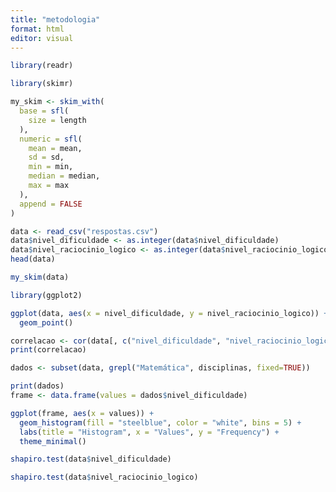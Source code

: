 ```yaml
---
title: "metodologia"
format: html
editor: visual
---
```


```r
library(readr)
```

```r
library(skimr)
```

```r
my_skim <- skim_with(
  base = sfl(
    size = length
  ),
  numeric = sfl(
    mean = mean,
    sd = sd,
    min = min,
    median = median,
    max = max
  ),
  append = FALSE
)
```

```r
data <- read_csv("respostas.csv")
data$nivel_dificuldade <- as.integer(data$nivel_dificuldade)
data$nivel_raciocinio_logico <- as.integer(data$nivel_raciocinio_logico)
head(data)
```

```r
my_skim(data)
```

```r
library(ggplot2)
```

```r
ggplot(data, aes(x = nivel_dificuldade, y = nivel_raciocinio_logico)) +
  geom_point()
```

```r
correlacao <- cor(data[, c("nivel_dificuldade", "nivel_raciocinio_logico")], method = "spearman")
print(correlacao)
```

```r
dados <- subset(data, grepl("Matemática", disciplinas, fixed=TRUE))
```

```r
print(dados)
frame <- data.frame(values = dados$nivel_dificuldade)
```

```r
ggplot(frame, aes(x = values)) +
  geom_histogram(fill = "steelblue", color = "white", bins = 5) +
  labs(title = "Histogram", x = "Values", y = "Frequency") +
  theme_minimal()
```

```r
shapiro.test(data$nivel_dificuldade)
```

```r
shapiro.test(data$nivel_raciocinio_logico)
```